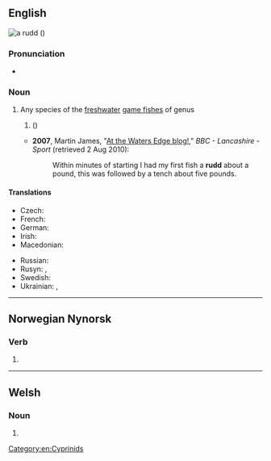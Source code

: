 {{also|Rudd}}
==English==
[[Image:ScardiniusErythropthalmusXBlikkaBjoerkna.JPG|thumb|a '''rudd''' (''{{l|mul|Scardinius erythrophthalmus}}'')]]
{{wikipedia}}
{{wikispecies|Scardinus erythrophthalmus}}

===Pronunciation===
* {{IPA|/ɹʌd/|lang=en}}

===Noun===
{{en-noun|s|rudd}}

# Any species of the [[freshwater]] [[game fish]]es of genus {{taxlink|Scardinius|genus|ver=190209}}
## {{vern|common rudd}} (''{{l|mul|Scardinius erythrophthalmus}}'')
#* '''2007''', Martin James, "[http://www.bbc.co.uk/lancashire/content/articles/2007/06/15/fishing_martin_james_2007_season.shtml At the Waters Edge blog!]," ''BBC - Lancashire - Sport'' (retrieved 2 Aug 2010):
#*: Within minutes of starting I had my first fish a '''rudd''' about a pound, this was followed by a tench about five pounds.

====Translations====
{{trans-top|fish of genus ''Scardinius''}}
{{trans-mid}}
{{trans-bottom}}

{{trans-top|fish ''Scardinius erythrophthalmus''}}
* Czech: {{t|cs|perlín|m}}
* French: {{t+|fr|rotengle|m}}
* German: {{t+|de|Rotfeder|f}}
* Irish: {{t|ga|ruán|m}}
* Macedonian: {{t|mk|црвеноперка|f|sc=Cyrl}}
{{trans-mid}}
* Russian: {{t+|ru|краснопёрка|f}}
* Rusyn: {{t|rue|бо́чіця|f}}, {{t|rue|червленоо́чіця|f}}
* Swedish: {{t+|sv|sarv|c}}
* Ukrainian: {{t|uk|краснопі́рка|f}}, {{t|uk|червонопі́рка|f}}
{{trans-bottom}}

[[Category:en:Cyprinids]]

----

==Norwegian Nynorsk==

===Verb===
{{head|nn|verb form}}

# {{inflection of|nn|rydja||past|part}}

----

==Welsh==

===Noun===
{{head|cy|mutated noun}}

# {{soft mutation of|grudd|lang=cy}}
